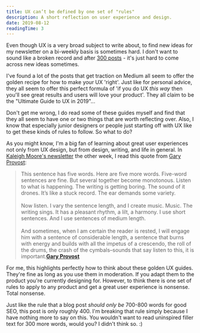 ```yaml
---
title: UX can’t be defined by one set of "rules"
description: A short reflection on user experience and design.
date: 2019-08-12
readingTime: 3
---
```


Even though UX is a very broad subject to write about, to find new ideas for my newsletter on a bi-weekly basis is sometimes hard. I don't want to sound like a broken record and after [300 posts](/5years/) - it's just hard to come across new ideas sometimes.

I've found a lot of the posts that get traction on Medium all seem to offer the golden recipe for how to make your UX 'right'. Just like for personal advice, they all seem to offer this perfect formula of 'if you do UX *this way* then you'll see great results and users will love your product'. They all claim to be the "Ultimate Guide to UX in 2019"...

Don't get me wrong, I do read some of these guides myself and find that they all seem to have one or two things that are worth reflecting over. Also, I know that especially junior designers or people just starting off with UX like to get these kinds of rules to follow. So what to do?

As you might know, I'm a big fan of learning about great user experiences not only from UX design, but from design, writing, and life in general. In [Kaleigh Moore's newsletter](https://www.kaleighmoore.com/newsletter) the other week, I read this quote from [Gary Provost](https://kaleighmoore.us11.list-manage.com/track/click?u=7bdb50a2eb0d5b0a501cd1bf4&id=b90f875431&e=149ade9816):

>This sentence has five words. Here are five more words. Five-word sentences are fine. But several together become monotonous. Listen to what is happening. The writing is getting boring. The sound of it drones. It’s like a stuck record. The ear demands some variety.
<br /><br />
Now listen. I vary the sentence length, and I create music. Music. The writing sings. It has a pleasant rhythm, a lilt, a harmony. I use short sentences. And I use sentences of medium length.
<br /><br />
And sometimes, when I am certain the reader is rested, I will engage him with a sentence of considerable length, a sentence that burns with energy and builds with all the impetus of a crescendo, the roll of the drums, the crash of the cymbals–sounds that say listen to this, it is important.**[Gary Provost](https://kaleighmoore.us11.list-manage.com/track/click?u=7bdb50a2eb0d5b0a501cd1bf4&id=b90f875431&e=149ade9816)**

For me, this highlights perfectly how to think about these golden UX guides. They're fine as long as you use them in moderation. If you adapt them to the product you're currently designing for. However, to think there is one set of rules to apply to any product and get a great user experience is nonsense. Total nonsense.  

Just like the rule that a blog post *should only be* 700-800 words for good SEO, this post is only roughly 400. I'm breaking that rule simply because I have nothing more to say on this. You wouldn't want to read uninspired filler text for 300 more words, would you? I didn't think so. :)
